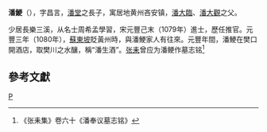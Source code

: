 '''潘鯁'''（{{bd|?||?||}}），字昌言，[[潘堂|潘堂]]之長子，寓居地黄州吝安镇，[[潘大臨|潘大臨]]、[[潘大觀|潘大觀]]之父。

少居長樂三溪，从名士周希孟學習，宋元豐己末（1079年）進士，歷任推官。元豐三年（1080年），[[蘇東坡|蘇東坡]]貶黃州時，與潘鯁家人有往來。元豐年間，潘鯁在樊口開酒店，取樊川之水釀，稱“潘生酒”。[[张耒|张耒]]曾应为潘鲠作墓志铭<ref>《张耒集》卷六十《潘奉议墓志铭》</ref>

== 參考文獻 ==

{{reflist}}

[[Category:宋朝人|P]]